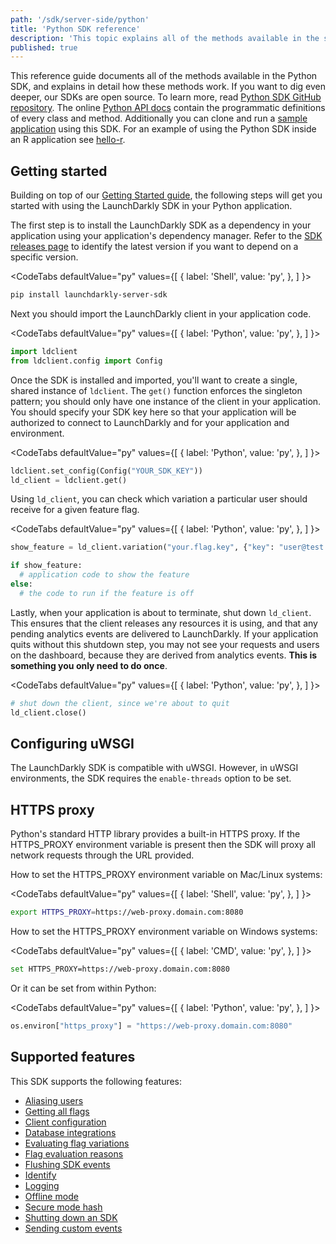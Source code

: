 ```yaml
---
path: '/sdk/server-side/python'
title: 'Python SDK reference'
description: 'This topic explains all of the methods available in the server-side Python SDK, with detail about how they work.'
published: true
---
```


This reference guide documents all of the methods available in the Python SDK, and explains in detail how these methods work. If you want to dig even deeper, our SDKs are open source. To learn more, read [Python SDK GitHub repository](https://github.com/launchdarkly/python-server-sdk). The online [Python API docs](https://launchdarkly-python-sdk.readthedocs.io/) contain the programmatic definitions of every class and method. Additionally you can clone and run a [sample application](https://github.com/launchdarkly/hello-python) using this SDK. For an example of using the Python SDK inside an R application see [hello-r](https://github.com/launchdarkly/hello-r).

## Getting started

Building on top of our [Getting Started guide](/home/getting-started), the following steps will get you started with using the LaunchDarkly SDK in your Python application.

The first step is to install the LaunchDarkly SDK as a dependency in your application using your application's dependency manager. Refer to the [SDK releases page](https://github.com/launchdarkly/python-server-sdk/releases) to identify the latest version if you want to depend on a specific version.

<CodeTabs
  defaultValue="py"
  values={[
    { label: 'Shell', value: 'py', },
  ]
}>
<CodeTabItem value="py">

```bash
pip install launchdarkly-server-sdk
```

</CodeTabItem>
</CodeTabs>

Next you should import the LaunchDarkly client in your application code.

<CodeTabs
  defaultValue="py"
  values={[
    { label: 'Python', value: 'py', },
  ]
}>
<CodeTabItem value="py">

```py
import ldclient
from ldclient.config import Config
```

</CodeTabItem>
</CodeTabs>

Once the SDK is installed and imported, you'll want to create a single, shared instance of `ldclient`. The `get()` function enforces the singleton pattern; you should only have one instance of the client in your application. You should specify your SDK key here so that your application will be authorized to connect to LaunchDarkly and for your application and environment.

<CodeTabs
  defaultValue="py"
  values={[
    { label: 'Python', value: 'py', },
  ]
}>
<CodeTabItem value="py">

```py
ldclient.set_config(Config("YOUR_SDK_KEY"))
ld_client = ldclient.get()
```

</CodeTabItem>
</CodeTabs>

Using `ld_client`, you can check which variation a particular user should receive for a given feature flag.

<CodeTabs
  defaultValue="py"
  values={[
    { label: 'Python', value: 'py', },
  ]
}>
<CodeTabItem value="py">

```py
show_feature = ld_client.variation("your.flag.key", {"key": "user@test.com"}, False)

if show_feature:
  # application code to show the feature
else:
  # the code to run if the feature is off
```

</CodeTabItem>
</CodeTabs>

Lastly, when your application is about to terminate, shut down `ld_client`. This ensures that the client releases any resources it is using, and that any pending analytics events are delivered to LaunchDarkly. If your application quits without this shutdown step, you may not see your requests and users on the dashboard, because they are derived from analytics events. **This is something you only need to do once**.

<CodeTabs
  defaultValue="py"
  values={[
    { label: 'Python', value: 'py', },
  ]
}>
<CodeTabItem value="py">

```py
# shut down the client, since we're about to quit
ld_client.close()
```

</CodeTabItem>
</CodeTabs>

## Configuring uWSGI

The LaunchDarkly SDK is compatible with uWSGI. However, in uWSGI environments, the SDK requires the `enable-threads` option to be set.

## HTTPS proxy

Python's standard HTTP library provides a built-in HTTPS proxy. If the HTTPS_PROXY environment variable is present then the SDK will proxy all network requests through the URL provided.

How to set the HTTPS_PROXY environment variable on Mac/Linux systems:

<CodeTabs
  defaultValue="py"
  values={[
    { label: 'Shell', value: 'py', },
  ]
}>
<CodeTabItem value="py">

```bash
export HTTPS_PROXY=https://web-proxy.domain.com:8080
```

</CodeTabItem>
</CodeTabs>

How to set the HTTPS_PROXY environment variable on Windows systems:

<CodeTabs
  defaultValue="py"
  values={[
    { label: 'CMD', value: 'py', },
  ]
}>
<CodeTabItem value="py">

```bash
set HTTPS_PROXY=https://web-proxy.domain.com:8080
```

</CodeTabItem>
</CodeTabs>

Or it can be set from within Python:

<CodeTabs
  defaultValue="py"
  values={[
    { label: 'Python', value: 'py', },
  ]
}>
<CodeTabItem value="py">

```py
os.environ["https_proxy"] = "https://web-proxy.domain.com:8080"
```

</CodeTabItem>
</CodeTabs>

## Supported features

This SDK supports the following features:

* [Aliasing users](/sdk/features/aliasing-users#python)
* [Getting all flags](/sdk/features/all-flags#python)
* [Client configuration](/sdk/features/config#python)
* [Database integrations](/sdk/features/database-integrations)
* [Evaluating flag variations](/sdk/features/variation#python)
* [Flag evaluation reasons](/sdk/features/variationdetail#python)
* [Flushing SDK events](/sdk/features/flush#python)
* [Identify](/sdk/features/identify#python)
* [Logging](/sdk/features/logging#python)
* [Offline mode](/sdk/features/offline-mode#python)
* [Secure mode hash](/sdk/features/secure-mode#python)
* [Shutting down an SDK](/sdk/features/shutdown#python)
* [Sending custom events](/sdk/features/track#python)
